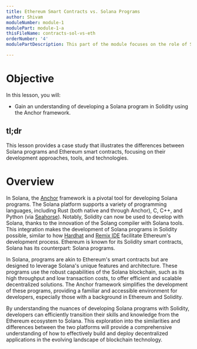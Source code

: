 ```yaml
---
title: Ethereum Smart Contracts vs. Solana Programs
author: Shivam
moduleNumber: module-1
modulePart: module-1-a
thisFileName: contracts-sol-vs-eth
orderNumber: '4'
modulePartDescription: This part of the module focuses on the role of Solidity in constructing Solana programs, including a comparison with Ethereum smart contracts and an exploration of Solang and Solana accounts.

---
```


# Objective

In this lesson, you will:

- Gain an understanding of developing a Solana program in Solidity using the Anchor framework.

## tl;dr

This lesson provides a case study that illustrates the differences between Solana programs and Ethereum smart contracts, focusing on their development approaches, tools, and technologies.

# Overview

In Solana, the [Anchor](https://www.anchor-lang.com/) framework is a pivotal tool for developing Solana programs. The Solana platform supports a variety of programming languages, including Rust (both native and through Anchor), C, C++, and Python (via [Seahorse](https://seahorse-lang.org/)). Notably, Solidity can now be used to develop with Solana, thanks to the innovation of the Solang compiler with Solana tools. This integration makes the development of Solana programs in Solidity possible, similar to how [Hardhat](https://hardhat.org/) and [Remix IDE](https://remix-project.org/) facilitate Ethereum's development process. Ethereum is known for its Solidity smart contracts, Solana has its counterpart: Solana programs.

In Solana, programs are akin to Ethereum's smart contracts but are designed to leverage Solana's unique features and architecture. These programs use the robust capabilities of the Solana blockchain, such as its high throughput and low transaction costs, to offer efficient and scalable decentralized solutions. The Anchor framework simplifies the development of these programs, providing a familiar and accessible environment for developers, especially those with a background in Ethereum and Solidity.

By understanding the nuances of developing Solana programs with Solidity, developers can efficiently transition their skills and knowledge from the Ethereum ecosystem to Solana. This exploration into the similarities and differences between the two platforms will provide a comprehensive understanding of how to effectively build and deploy decentralized applications in the evolving landscape of blockchain technology.